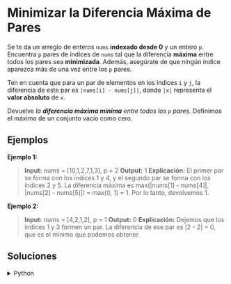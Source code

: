# Minimizar la Diferencia Máxima de Pares

Se te da un arreglo de enteros `nums` **indexado desde 0** y un entero `p`. Encuentra `p` pares de índices de `nums` tal que la diferencia **máxima** entre todos los pares sea **minimizada**. Además, asegúrate de que ningún índice aparezca más de una vez entre los `p` pares.

Ten en cuenta que para un par de elementos en los índices `i` y `j`, la diferencia de este par es `|nums[i] - nums[j]|`, donde `|x|` representa el **valor absoluto** de `x`.

Devuelve *la **diferencia máxima mínima** entre todos los `p` pares.* Definimos el máximo de un conjunto vacío como cero.

## Ejemplos

**Ejemplo 1:**
> **Input:** nums = [10,1,2,7,1,3], p = 2
> **Output:** 1
> **Explicación:** El primer par se forma con los índices 1 y 4, y el segundo par se forma con los índices 2 y 5.
> La diferencia máxima es max(|nums[1] - nums[4]|, |nums[2] - nums[5]|) = max(0, 1) = 1. Por lo tanto, devolvemos 1.

**Ejemplo 2:**
> **Input:** nums = [4,2,1,2], p = 1
> **Output:** 0
> **Explicación:** Dejemos que los índices 1 y 3 formen un par. La diferencia de ese par es |2 - 2| = 0, que es el mínimo que podemos obtener.

## Soluciones

<details>
    <summary>Python</summary>
```python
lass Solution:
    def isPossible(self, nums, val, p):
        count = 0
        i = 1
        while i < len(nums):
            if nums[i] - nums[i - 1] <= val:
                count += 1
                i += 2
            else:
                i += 1
        return count >= p

    def minimizeMax(self, nums, p):
        nums.sort()
        low, high = 0, nums[-1]
        ans = float('inf')
        while low <= high:
            mid = low + (high - low) // 2
            if self.isPossible(nums, mid, p):
                ans = mid
                high = mid - 1
            else:
                low = mid + 1
        return ans
```
</details>
